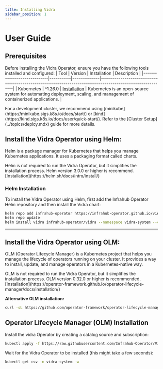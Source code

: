 ```yaml
---
title: Installing Vidra
sidebar_position: 1
---
```


# User Guide
## Prerequisites
Before installing the Vidra Operator, ensure you have the following tools installed and configured:
| Tool                        | Version   | Installation | Description                                                                                                   |
|-----------------------------|-----------|--------------|---------------------------------------------------------------------------------------------------------------|
| Kubernetes                  | ^1.26.0   | [Installation](https://kubernetes.io/docs/setup/) | Kubernetes is an open-source system for automating deployment, scaling, and management of containerized applications. |

<Admonition type="note" title="Note">
For a development cluster, we recommend using [minikube](https://minikube.sigs.k8s.io/docs/start/) or [kind](https://kind.sigs.k8s.io/docs/user/quick-start/). Refer to the [Cluster Setup](../topics/deploy.mdx) guide for more details.
</Admonition>

## Install the Vidra Operator using Helm:
Helm is a package manager for Kubernetes that helps you manage Kubernetes applications. It uses a packaging format called charts.

<Admonition type="warning" title="Warning">
Helm is not required to run the Vidra Operator, but it simplifies the installation process. Helm version 3.0.0 or higher is recommend. [Installation](https://helm.sh/docs/intro/install/)
</Admonition>

### Helm Installation
To install the Vidra Operator using Helm, first add the Infrahub Operator Helm repository and then install the Vidra chart:

```sh
helm repo add infrahub-operator https://infrahub-operator.github.io/vidra
helm repo update
helm install vidra infrahub-operator/vidra --namespace vidra-system --create-namespace
```

---

## Install the Vidra Operator using OLM:
OLM (Operator Lifecycle Manager) is a Kubernetes project that helps you manage the lifecycle of operators running on your cluster. It provides a way to install, update, and manage operators in a Kubernetes-native way.


<Admonition type="warning" title="Warning">
OLM is not required to run the Vidra Operator, but it simplifies the installation process. OLM version 0.32.0 or higher is recommended. [Installation](https://operator-framework.github.io/operator-lifecycle-manager/docs/installation/)

**Alternative OLM installation:**

```sh
curl -sL https://github.com/operator-framework/operator-lifecycle-manager/releases/download/v0.32.0/install.sh | bash -s v0.32.0
```
</Admonition>

## Operator Lifecycle Manager (OLM) Installation

Install the vidra Operator by creating a catalog source and subscription:

```sh
kubectl apply -f https://raw.githubusercontent.com/Infrahub-Operator/Vidra/main/install/catalogsource.yaml -f https://raw.githubusercontent.com/Infrahub-Operator/Vidra/main/install/subscription.yaml
```

Wait for the Vidra Operator to be installed (this might take a few seconds):

```sh
kubectl get csv -n vidra-system -w
```
